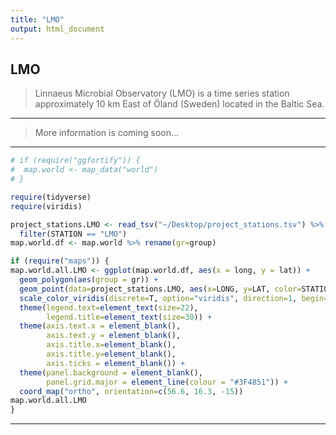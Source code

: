 ```yaml
---
title: "LMO"
output: html_document
---
```


## **LMO**

> Linnaeus Microbial Observatory (LMO) is a time series station approximately 10 km East of Öland (Sweden) located in the Baltic Sea.

---

> More information is coming soon...

---

```r
# if (require("ggfortify")) {
#  map.world <- map_data("world")
# }
```

```r
require(tidyverse)
require(viridis)
```

```r
project_stations.LMO <- read_tsv("~/Desktop/project_stations.tsv") %>%
  filter(STATION == "LMO")
map.world.df <- map.world %>% rename(gr=group)
```

```r
if (require("maps")) {
map.world.all.LMO <- ggplot(map.world.df, aes(x = long, y = lat)) +
  geom_polygon(aes(group = gr)) +
  geom_point(data=project_stations.LMO, aes(x=LONG, y=LAT, color=STATION), size=15) +
  scale_color_viridis(discrete=T, option="viridis", direction=1, begin=1 , end=1, name="Project") +
  theme(legend.text=element_text(size=22),
        legend.title=element_text(size=30)) +
  theme(axis.text.x = element_blank(),
        axis.text.y = element_blank(),
        axis.title.x=element_blank(),
        axis.title.y=element_blank(),
        axis.ticks = element_blank()) +
  theme(panel.background = element_blank(),
        panel.grid.major = element_line(colour = "#3F4851")) +
  coord_map("ortho", orientation=c(56.6, 16.3, -15))
map.world.all.LMO
}
```

---

